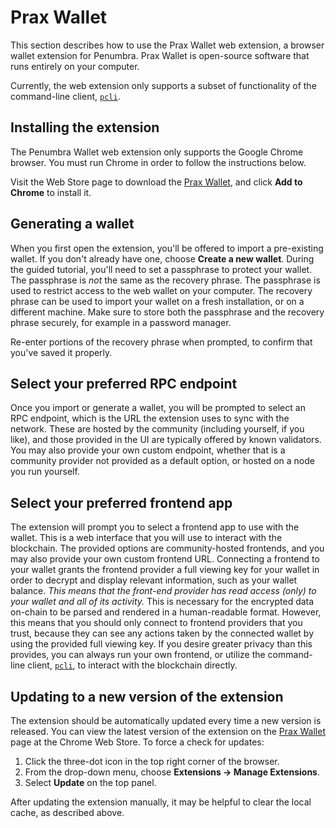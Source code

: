 



# Prax Wallet

This section describes how to use the Prax Wallet web extension, a browser
wallet extension for Penumbra.  Prax Wallet is open-source software
that runs entirely on your computer.

Currently, the web extension only supports a subset of functionality of the
command-line client, [`pcli`](./pcli.md).

<WalletInstall />

## Installing the extension

The Penumbra Wallet web extension only supports the Google Chrome browser.
You must run Chrome in order to follow the instructions below.

Visit the Web Store page to download the [Prax Wallet](https://chromewebstore.google.com/detail/prax-wallet/lkpmkhpnhknhmibgnmmhdhgdilepfghe), and click **Add to Chrome** to install it.

## Generating a wallet

When you first open the extension, you'll be offered to import a pre-existing wallet. If you don't already have one, choose **Create a new wallet**.
During the guided tutorial, you'll need to set a passphrase to protect your wallet. The passphrase
is *not* the same as the recovery phrase. The passphrase is used to restrict access to the web wallet
on your computer. The recovery phrase can be used to import your wallet on a fresh installation, or
on a different machine. Make sure to store both the passphrase and the recovery phrase
securely, for example in a password manager.

Re-enter portions of the recovery phrase when prompted, to confirm that you've saved it properly.

## Select your preferred RPC endpoint

Once you import or generate a wallet, you will be prompted to select an RPC endpoint, which is the URL the extension uses to sync with the network.
These are hosted by the community (including yourself, if you like), and those provided in the UI are typically offered by known validators.
You may also provide your own custom endpoint, whether that is a community provider not provided as a default option, or hosted on a node you run yourself.

## Select your preferred frontend app

The extension will prompt you to select a frontend app to use with the wallet. This is a web interface that you will use to interact with the blockchain.
The provided options are community-hosted frontends, and you may also provide your own custom frontend URL.
Connecting a frontend to your wallet grants the frontend provider a full viewing key for your wallet in order to decrypt and display relevant information, such as your wallet balance.
*This means that the front-end provider has read access (only) to your wallet and all of its activity.* This is necessary for the encrypted data on-chain to be parsed and rendered in a human-readable format.
However, this means that you should only connect to frontend providers that you trust, because they can see any actions taken by the connected wallet by using the provided full viewing key.
If you desire greater privacy than this provides, you can always run your own frontend, or utilize the command-line client, [`pcli`](./pcli.md), to interact with the blockchain directly.

## Updating to a new version of the extension

The extension should be automatically updated every time a new version is released.
You can view the latest version of the extension on the [Prax Wallet] page at the
Chrome Web Store. To force a check for updates:

1. Click the three-dot icon in the top right corner of the browser.
2. From the drop-down menu, choose **Extensions -> Manage Extensions**.
3. Select **Update** on the top panel.

After updating the extension manually, it may be helpful to clear the local cache,
as described above.

[Prax Wallet]: https://chromewebstore.google.com/detail/prax-wallet/lkpmkhpnhknhmibgnmmhdhgdilepfghe
